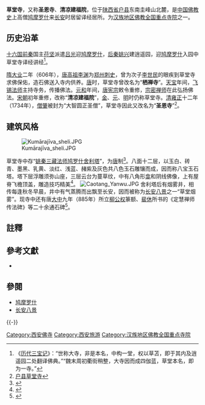 {{coord|34.0144|N|108.7394|E|display=title|dim:2000_type:landmark_region:CN}}
{{文物保护单位
| 级别 = 省级
| 省区市 = 陕西省
| 名称 = 草堂寺
| 图片 =Caotang Temple.JPG
| 编号 = 
| 分类 = 古建筑及历史纪念建筑物
| 时代 = [[明朝|明]]
| 所在 = [[陕西省|陕西省]][[户县|户县]]
| 登录 = 1956年8月6日
}}

'''草堂寺'''，又称'''圣恩寺'''、'''清凉建福院'''，位于[[陕西省|陕西省]][[户县|户县]]东南圭峰山北麓，是[[中国佛教|中国佛教史]]上高僧[[鸠摩罗什|鸠摩罗什]]来[[长安|长安]]时居留译经居所。为[[汉族地区佛教全国重点寺院|汉族地区佛教全国重点寺院]]之一。

== 历史沿革 ==
{{Quote box
|width=30%
|align=right
|quote=一水抱城西，烟霭有无，柱杖僧归苍茫外；<br />十万流沙来振锡，三千弟子共翻经。<br />文含金玉知无朽，舌似兰苏尚有蓉。<br />堪叹逍遥园里事，空余明月草青青<ref>《[[唐太宗赞鸠摩罗什诗碑|唐太宗赞鸠摩罗什诗碑]]》</ref>。
|source=（[[唐|唐]]）[[唐太宗|唐太宗]][[李世民|李世民]]
|}}

[[十六国|十六国]][[前秦|前秦]]国主[[苻坚|苻坚]]派遣[[吕光|吕光]]迎[[鸠摩罗什|鸠摩罗什]]，[[后秦|后秦]][[姚兴|姚兴]]建逍遥园，迎[[鸠摩罗什|鸠摩罗什]]入园中草堂寺译经讲经<ref>《[[历代三宝记|历代三宝记]]》：“世称大寺，非是本名，中构一堂，权以草苫，即于其内及逍遥园二处翻译佛典。”“魏末周初衢街稍整，大寺因而成四伽蓝，草堂本名，即为一寺。”</ref>。

[[隋朝|隋]][[大业|大业]]二年（606年），[[李渊|唐高祖李渊]]为[[郑州|郑州]][[刺史|刺史]]，曾为次子[[唐太宗|李世民]]的眼疾到草堂寺求佛保佑，造石佛送入寺内供养。[[唐朝|唐]]时，草堂寺曾改名为“'''栖禅寺'''”。[[天宝_(唐朝)|天宝]]年间，[[飞锡法师|飞锡法师]]主持寺务，传播佛法。[[元和_(唐朝)|元和]]年间，[[唐宪宗|唐宪宗]]敕令重修，[[宗密禅师|宗密禅师]]在此弘扬佛法。[[宋朝|宋朝]]初年重修，改称“'''清凉建福院'''”，[[金朝|金]]、[[元朝|元]]、[[明朝|明]]时仍称草堂寺。[[清朝|清]][[雍正|雍正]]十二年（1734年），[[僧肇|僧肇]]被封为“大智圆正圣僧”，草堂寺因此又改名为“'''圣恩寺'''”<ref>[http://www.enweiculture.com/culture/02/0202/2002114020205160008.htm 户县草堂寺]{{dead link|date=2018年4月 |bot=InternetArchiveBot |fix-attempted=yes }}</ref>。

== 建筑风格 ==
[[File:Kumārajīva_sheli.JPG|thumb]]

草堂寺中存“[[鸠摩罗什舍利塔|姚秦三藏法师鸠罗什舍利塔]]”，为[[唐|唐]]制<ref>{{Cite web |url=http://travel.sohu.com/20080415/n256312378.shtml |title=户县意外发现了唐代草堂寺高僧舍利塔 |accessdate=2009-08-15 |archive-date=2013-09-08 |archive-url=https://web.archive.org/web/20130908045243/http://travel.sohu.com/20080415/n256312378.shtml |dead-url=no }}</ref>。八面十二层，以玉白、砖青、墨黑、乳黄、淡红、浅蓝、赭紫及灰色共八色玉石雕镶而成，因而称八宝玉石塔。塔下层浮雕须弥山座，三层云台为蔓草纹，中有八角形[[龛|龛]]和阴线佛像，上有屋脊飞檐顶盖，雕造技巧精美<ref>{{Cite web |url=http://www.hsw.cn/news/2008-04/15/content_6913531.htm |title=户县草堂寺发现唐舍利塔 疑属唐代高僧宗密(图) |accessdate=2009-08-15 |archive-date=2015-04-02 |archive-url=https://web.archive.org/web/20150402140609/http://www.hsw.cn/news/2008-04/15/content_6913531.htm |dead-url=no }}</ref>。
[[File:Caotang_Yanwu.JPG|thumb]]
舍利塔后有烟雾井，相传每逢秋冬早晨，井中有气蒸腾而出飘至长安，因而被称为[[长安八景|长安八景]]之一“草堂烟雾”。现寺中还有唐[[大中_(唐朝)|大中]]九年（885年）所立[[柳公权|柳公权]]篆额、[[裴休|裴休]]所书的《定慧禅师传法碑》等二十余通石碑<ref>{{Cite web |url=http://www.zh5000.com/ZHJD/zgsm/zgsm-0157.htm |title=草堂寺 |accessdate=2009-08-15 |archive-date=2007-10-16 |archive-url=https://web.archive.org/web/20071016155932/http://zh5000.com/ZHJD/zgsm/zgsm-0157.htm |dead-url=no }}</ref>。

==註釋==
{{reflist|2}}

==參考文獻==
{{refbegin}}
*{{cite book |language=zh |author1=張馭寰 |title=『図解中国仏教建築』|trans-title=Illustration of Buddhist Architecture in China|year=2012|chapter=Cradle of Huayan: Caotang Temple in Hu County and Huayan Temple in Chang'an|script-chapter=zh:華厳宗祖庭：鄠県草堂寺、長安華厳寺 |publisher=当代中国出版社 |location=北京市 |pages=216–217 |isbn=978-7-5154-0118-8}}
{{refend}}

==參閱==
*[[鸠摩罗什|鸠摩罗什]]
*[[长安八景|长安八景]]
{{-}}
{{关中八景|state=collapsed}}
{{西安宗教建筑|state=collapsed}}
{{China-buddhism-temple}}

[[Category:西安佛寺|Category:西安佛寺]]
[[Category:西安旅游|Category:西安旅游]]
[[Category:汉族地区佛教全国重点寺院|Category:汉族地区佛教全国重点寺院]]